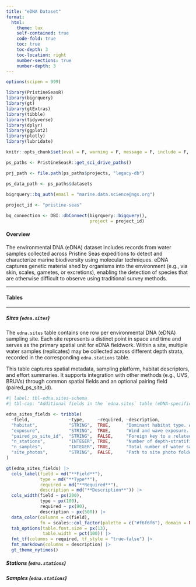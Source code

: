 ```yaml
---
title: "eDNA Dataset"
format: 
  html:
    theme: lux
    self-contained: true
    code-fold: true
    toc: true 
    toc-depth: 3
    toc-location: right
    number-sections: true
    number-depth: 3
---
```


```r
options(scipen = 999)

library(PristineSeasR)
library(bigrquery)
library(gt)
library(gtExtras)
library(tibble)
library(tidyverse)
library(dplyr)
library(ggplot2)
library(plotly)
library(lubridate)

knitr::opts_chunk$set(eval = F, warning = F, message = F, include = F, echo = F)

ps_paths <- PristineSeasR::get_sci_drive_paths()

prj_path <- file.path(ps_paths$projects, "legacy-db")

ps_data_path <- ps_paths$datasets
  
bigrquery::bq_auth(email = "marine.data.science@ngs.org")

project_id <- "pristine-seas"

bq_connection <- DBI::dbConnect(bigrquery::bigquery(), 
                                project = project_id)
```

#### Overview

The environmental DNA (eDNA) dataset includes records from water samples collected across Pristine Seas expeditions to detect and characterize marine biodiversity using molecular techniques. eDNA captures genetic material shed by organisms into the environment (e.g., via skin, scales, gametes, or excretions), enabling the detection of species that are otherwise difficult to observe using traditional survey methods.

------------------------------------------------------------------------

#### Tables 

------------------------------------------------------------------------

##### Sites (`edna.sites`)

The `edna.sites` table contains one row per environmental DNA (eDNA) sampling site. Each site represents a distinct point in space and time and serves as the primary spatial unit for eDNA fieldwork. Within a site, multiple water samples (replicates) may be collected across different depth strata, recorded in the corresponding `edna.stations` table.

This table captures spatial metadata, sampling platform, habitat descriptors, and effort summaries. It supports integration with other methods (e.g., UVS, BRUVs) through common spatial fields and an optional pairing field (paired_ps_site_id).
    
```r
#| label: tbl-edna.sites-schema
#| tbl-cap: "Additional fields in the `edna.sites` table (eDNA-specific site metadata)"

edna_sites_fields <- tribble(
  ~field,               ~type,     ~required, ~description,
  "habitat",            "STRING",  TRUE,      "Dominant habitat type. Allowed values: *fore reef*, *back reef*, *fringing reef*, *patch reef*, *reef flat*, *channel*, *seagrass*, *rocky reef*, *open water*, *bay*, *estuary*, *mangrove*, *other*.",
  "exposure",           "STRING",  TRUE,      "Wind and wave exposure. Allowed values: *windward*, *leeward*, *lagoon*, *other*.",
  "paired_ps_site_id",  "STRING",  FALSE,     "Foreign key to a related site (e.g., from `uvs` or `pbruvs`), if applicable.",
  "n_stations",         "INTEGER", TRUE,      "Number of depth-stratified eDNA stations at this site.",
  "n_samples",          "INTEGER", TRUE,      "Total number of water samples (replicates) collected at the site.",
  "site_photos",        "STRING",  FALSE,     "Path to site photo folder, if available (e.g., `eDNA/site_photos/COL-2022-edna-001`)."
)

gt(edna_sites_fields) |>
  cols_label(field = md("**Field**"),
             type = md("**Type**"),
             required = md("**Required**"),
             description = md("**Description**")) |> 
  cols_width(field ~ px(200),
             type ~ px(100),
             required ~ px(80),
             description ~ px(500)) |>
  data_color(columns = c(field),
             fn = scales::col_factor(palette = c("#f6f6f6"), domain = NULL) ) |>
  tab_options(table.font.size = px(13),
              table.width = pct(100)) |> 
  fmt_tf(columns = required, tf_style = "true-false") |> 
  fmt_markdown(columns = description) |> 
  gt_theme_nytimes()
```

##### Stations (`edna.stations`)


##### Samples (`edna.stations`)

